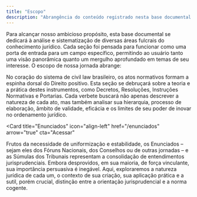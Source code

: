 ```yaml
---
title: "Escopo"
description: "Abrangência do conteúdo registrado nesta base documental."
---
```


Para alcançar nosso ambicioso propósito, esta base documental se dedicará à análise e sistematização de diversas áreas fulcrais do conhecimento jurídico. Cada seção foi pensada para funcionar como uma porta de entrada para um campo específico, permitindo ao usuário tanto uma visão panorâmica quanto um mergulho aprofundado em temas de seu interesse. O escopo de nossa jornada abrange:

<Card title="Atos Normativos" icon="align-left" href="/atos-normativos" cta="Acessar">
  No coração do sistema de civil law brasileiro, os atos normativos formam a espinha dorsal do Direito positivo. Esta seção se debruçará sobre a teoria e a prática destes instrumentos, como Decretos, Resoluções, Instruções Normativas e Portarias. Cada verbete buscará não apenas descrever a natureza de cada ato, mas também analisar sua hierarquia, processo de elaboração, âmbito de validade, eficácia e os limites de seu poder de inovar no ordenamento jurídico.
</Card>

<Card
  title="Enunciados"
  icon="align-left"
  href="/enunciados"
  arrow="true"
  cta="Acessar"
>
  Frutos da necessidade de uniformização e estabilidade, os Enunciados – sejam eles dos Fóruns Nacionais, dos Conselhos ou de outras jornadas – e as Súmulas dos Tribunais representam a consolidação de entendimentos jurisprudenciais. Embora desprovidos, em sua maioria, de força vinculante, sua importância persuasiva é inegável. Aqui, exploraremos a natureza jurídica de cada um, o contexto de sua criação, sua aplicação prática e a sutil, porém crucial, distinção entre a orientação jurisprudencial e a norma cogente.
</Card>